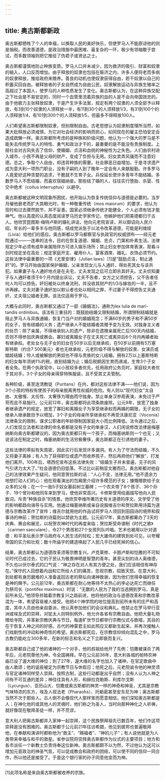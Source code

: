 ```yaml
---
---
---
```

title: 奥古斯都新政
---




奥古斯都牺牲了个人的幸福，以换取人民的美好快乐，但使罗马人不能原谅他的则是捐税。而改善道德，是政治措施中最困难、最复杂的一环，极少有领袖敢于尝试，而多数领袖则把它推给了伪君子或贤达之士。

奥古斯都谨慎地防止种族变质。罗马人口并未减少，因为救济的吸引、财富和奴隶的输入，人口反而增加。由于释放的奴隶也包括在赈济之内，许多人便将老而多病的奴隶释放，推给政府来赡养。善良的动机也使奴隶获得自由，若干奴隶以自己的积蓄买回自由。被释放者的子女自然成为自由公民，奴隶解放运动与异族生殖率之高超过了本国人，使罗马的人种性质发生了变化。奥古斯都认为，在这种异族交配之下社会是不易安定的，同时一个血管里流着异族的血的人是不会向帝国效忠的。由于他极力主张释放奴隶，于是产生许多法案，规定有两个奴隶的人须全部予以释放，有3到10个奴隶的人须释放一半，有11到30个的人须释放1/3，有31到100个的人须释放1/4，有101到300个的人须释放1/5，但最多不得释放100人。

人们希望奥古斯都限制奴隶，但别限制自由。古老思想认为奴隶制度理所当然，如果大批释放必须戒慎，为它对社会经济的影响而担心，如同现在的雇主恐怕安定会造成疏懒一样。奥古斯都所考虑的是种族和阶级问题，他认为一个强大的罗马是不能失去传统罗马人的特性、勇气和政治才干的，最重要的是不能没有贵族制度。上层社会对古风失去了信仰，使婚姻、贞洁和血统的神秘性为之失色。人们由农村进入城市，小孩不再是父母的财产，变成了负担与无用。妇女卖弄风骚而不注意妇德。总之，争取个人自由，却违背种族的需要。社会罪恶日益增加，于是寻求遗产成为意大利一项热门职业，没有子嗣的人到了晚年一定会有人来献殷勤。许多罗马人竟爱好这种贪婪的追求，干脆就不生育子女。兵役延长使许多青年不能结婚。多数罗马人不愿结婚，而喜欢宿娼纳妾。那些结了婚的人，往往实行堕胎、杀婴、性交中绝术（coitus interruptus）以避孕。

奥古斯都被这种文明现象所困扰，他开始认为恢复传统信仰与道德是必要的。当岁月催他衰老而扩大其眼光时，有一种敬重传统（mos maiorum）的要求，他认为现时和过去骤然脱节，并不妥善。国家必须继承传统才能健全，个人必须有钱才能神气。他以高度的认真态度阅读罗马历史学家传记，他嫉妒他们把美德都归于古人。他欣赏昆图斯·梅特卢斯的婚礼讲话，他向元老院宣读，并以御诏向人民介绍。年长的一辈多半与他同感，结成党派急于以法令改革道德，可能是利维娅（Livia）给他们的感应。奥古斯都以罗马都察官与执政官的权威颁布——经元老院通过——一连串的法令，目的在恢复道德、婚姻、忠贞、门第和朴素生活。法律规定少年必须有成年亲属陪伴方可进入娱乐场所；禁止妇女参加体育表演，观看斗剑时规定坐在高处；规定家庭开支、雇用仆人、宴客酒席、婚礼、衣饰必须节约。这些法律中最重要的一项《尤里安律》（Julian laws）[1]是“鼓励贞洁，制止通奸”的。罗马开始由国家保护婚姻，父亲发现女儿与人通奸，得处死其女与该共犯。如果妻子与人通奸地点是在夫宅，丈夫发现之后可立即杀其奸夫。丈夫侦知妻子与人通奸者须于6个月内提出诉讼，丈夫不告者，女方之父须控告，父不告者任何人均可以控告。奸妇被处以终身流刑，并没收其财产的1/3与嫁妆的一半，且不许再嫁。丈夫对妻子通奸加以默认者也处以相同之罪，不过妻子不得控告丈夫通奸，丈夫宿公娼者无罪。该法仅适用于罗马。

大概与此同时，奥古斯都又通过了一部《婚姻法》，通称为lex lulia de mari-tandis ordinibus。该法有三重目的：既鼓励结婚又限制结婚，所谓限制结婚就是阻止罗马人与异族通婚，恢复门当户对的婚姻观念；不满60岁的男子和不满50岁的女子，皆有结婚的义务；遗产继承人不能结婚者其赠予变为无效。对独身主义者的处罚：除了亲属，不得继承别人的遗产，除非在遗赠亲属死亡后100天内结婚，否则不得参加庆典或赛会。寡妇或离婚女子在丈夫死亡或离异后6个月内再婚者始有继承权。老处女与无子女的妇女在50岁以后无继承权，在50岁以前拥有5万塞斯特斯（约合7 500美元）者也无继承权，元老阶级不得与解放的奴隶、女演员或娼妓结婚；伶人或被解放的男奴也不得与贵族的女儿结婚。拥有2万以上塞斯特斯的妇女每年须纳1%的税，直到结婚为止；婚后税额因生育而递减，生育3个子女者全免。在两个执政官中，以小孩较多者优先，任用政府公务员时，家庭较大者优于其对手。3个子女的母亲得穿特殊服装，且不受其丈夫管制。

各种阶级，甚至连清教徒（Puritans）在内，都对这些法律不满——他们说，因为3个小孩的特权有使孩子的母亲脱离男性权威的危险。有人则以“现代妇女”太自由、太傲慢、太任性、太奢侈为理由而守独身。禁止单身汉参观表演，未免过于严苛而且不易施行。公元前12年，奥古斯都将此项条款废除。公元9年，放宽了独身者继承遗产的规定，放宽了寡妇和离婚女子为享受继承权而再婚的期限，无子女的继承人继承数目予以增加，3个子女的母亲所享继承权不再受沃康尼亚（Voconia）法律条文的限制，谋求公职者的年龄限制因家庭大小而比例降低。法令通过之后，人们发现立法者和法律的命名者都是没有子女的单身汉，人们闲说修改法律是梅塞纳斯向奥古斯都建议的，因为奥古斯都只有一个孩子，而梅塞纳斯则一个也无；又说该法在制定之时，梅塞纳斯的生活穷极奢侈，奥古斯都正在引诱他的妻子。

这些法律的草拟有失周密，因此实行后发现许多漏洞。有人为了守法而结婚，不久又将妻子离掉；有人为了获得职位或遗产而收养孩子，然后再把他们“解放”，打发他们离开。100年后，塔西佗宣布这些法律失败：“结婚生子并未普遍，无子的风气引诱力太大了。”社会道德仍旧低落，不过比以前稍显文雅而已。奥古斯都对他自己的法律效果产生疑问，他同意贺拉斯的话：“人心不变，法律无用。”他不遗余力地想打动人们的心：他在观看演出的包厢里介绍许多模范的子女；慷慨赠款给子女众多的父母；在一个一胎5子奴女墓前树立墓碑；一个农夫带了8个孩子、36个孙子、19个曾孙和他同车来到罗马，使他非常高兴。卡修斯曾用绘画描写他向人民致词，斥责“种族自杀”的情景。他欣赏李维所著历史有关道德的序文。文学受了他的影响都趋向诲导与实用。他通过梅塞纳斯或亲自说服维吉尔和贺拉斯用诗篇为道德与宗教改革作了宣传；维吉尔就用他的作品试将罗马人领回到田园诗的境界和叙事诗的神前；贺拉斯的诗篇则以禁欲为主题。公元前17年，奥古斯都筹办了3天的庆典、赛会和展览，以祝贺农神时代的再度来临；贺拉斯受命谱制《时代之歌》（carmen saeculare），令27个男孩和27个女孩列队吟唱。艺术也被用以针对道德：和平圣坛表示罗马政府与人民生活的轻松；宏大雄伟的建筑到处可见，以夸耀帝国的实力和壮观；数十所庙宇的建造唤起了人民几乎已经死掉的信心。

结果，奥古斯都认为道德改革须等宗教复兴。卢克莱修、卡图卢斯和恺撒的不可知论时代已成过去，它的子民认为敬畏神明是智慧的青年。甚至尖刻的诗人奥维德，不久也以伏尔泰式的口气说：“神之存在对人有其方便之处，我们应该相信有神存在。”保守的人回想着内战和它所给人们的痛苦，忽视宗教，招致天怒。在意大利，到处都有身历磨难的人准备返回古老的祭坛向诸神致谢，因为他们觉得幸福的恢复是神的赐予。公元前12年，奥古斯都在耐心地等待不太热心的李必达死亡而继任为祭司长（pontifex maximus）时说：“无数的人民为了我的当选拥到罗马，真是前所未见。”他领导并踏着宗教复兴之路前进，他将他的政治与道德改革和宗教改革混为一体，希望容易被人接受。他把4个神学院的地位提高到前所未有的庄严和高度，其中人员由他亲自委派，他认真参加他们的会议和典礼。他禁止在罗马举行亚洲或埃及式的崇拜，对犹太人则特别例外，他允许各省有宗教自由。他把大量礼物赠给寺院，并革新宗教庆典与节日。每逢旷世节日都举行宗教仪式与歌唱，其目的在于恢复人神之间的好感。古代的神蒙君主如此照应又都新生起来，并再次接触人们戏剧性的冲动和神奇性的希望。奥古斯都死后，在宗教信仰倾向混乱之中，罗马古教仍能屹立300多年，在新的标志和名义之下立即衰而复兴。

奥古斯都自己成了他的诸神的一个对手，他的叔祖给他开了先例：恺撒被谋杀了两年后，元老院尊他为神，令全国祷拜。早在公元前36年，意大利各城的帕特农神庙已设了渥大维的神位；到了27年，渥大维的名字也加入了诸神，在官定歌曲中由人歌颂；他的诞辰被定为宗教节日与休假日；他死之后，元老院谕令他的神灵须与官定诸神同样受人崇拜。按照古制，这些行动都是出乎自然；没有人认为人神之间有不可互通的差异；神往往具有人形，和赫拉克勒斯、利库尔戈斯（Lycurgus）、亚历山大、恺撒或奥古斯都的神灵一样的神奇和神圣，尤其是宗教气味特浓的东方，埃及人视法老（Pharaohs）、托勒密甚至安东尼为神；奥古斯都当然不次于那些人。古人倒不会像现代人那样笨而愿意相信，他们深知奥古斯都是人；在神化他的或其他人的灵魂时，他们称之为圣人，当时向那种神化之人祈祷，就好像现在敬拜圣徒一样，并不荒谬。

意大利人把奥古斯都并入家神一起崇拜，这个民族祭拜祖先已数百年，他们作这项崇拜是没有困难的。奥古斯都于公元前21年往访希腊，他见到彼邦也普遍敬拜他，在奉献和演讲时都称他为“救主”、“赐福者”、“神的儿子”；有人说他就是为人类带来幸福与和平的救星。省参议院将崇拜奥古斯都作为仪式的主要项目；地方和各市派任一个新教士负责侍奉这位新神。奥古斯都颇不以为然，不过他认为这可以增加元首政治的神圣气氛，可以促成教会和政府的团结，可以使不同的信仰一同合作，所以他还是接受了。于是这个银行家的孙子同意他变而为神。



* * *



[1]此项名称是来自奥古斯都被收养的宗族。